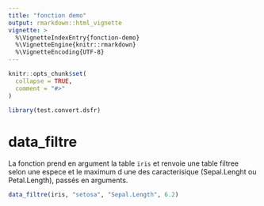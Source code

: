 ```yaml
---
title: "fonction demo"
output: rmarkdown::html_vignette
vignette: >
  %\VignetteIndexEntry{fonction-demo}
  %\VignetteEngine{knitr::rmarkdown}
  %\VignetteEncoding{UTF-8}
---
```


```r
knitr::opts_chunk$set(
  collapse = TRUE,
  comment = "#>"
)
```

```r
library(test.convert.dsfr)
```

<!-- WARNING - This vignette is generated by {fusen} from /dev/flat_data_filtre.Rmd: do not edit by hand -->

# data_filtre

La fonction prend en argument la table `iris` et renvoie une table filtree selon une espece et le maximum d une des caracterisique (Sepal.Lenght ou Petal.Length), passés en arguments.


```r
data_filtre(iris, "setosa", "Sepal.Length", 6.2)
```

